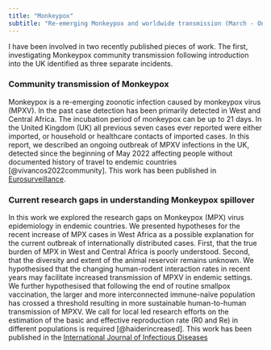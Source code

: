 ```yaml
---
title: "Monkeypox"
subtitle: "Re-emerging Monkeypox and worldwide transmission (March - Ongoing 2022)"
---
```


I  have been involved in two recently published pieces of work. The first, investigating Monkeypox community transmission following introduction into the UK identified as three separate incidents.

### Community transmission of Monkeypox

Monkeypox is a re-emerging zoonotic infection caused by monkeypox virus (MPXV). In the past case detection has been primarily detected in West and Central Africa. The incubation period of monkeypox can be up to 21 days. In the United Kingdom (UK) all previous seven cases ever reported were either imported, or household or healthcare contacts of imported cases. In this report, we described an ongoing outbreak of MPXV infections in the UK, detected since the beginning of May 2022 affecting people without documented history of travel to endemic countries [@vivancos2022community]. This work has been published in [Eurosurveillance](https://doi.org/10.2807/1560-7917.es.2022.27.22.2200422).

### Current research gaps in understanding Monkeypox spillover

In this work we explored the research gaps on Monkeypox (MPX) virus epidemiology in endemic countries. We presented hypotheses for the recent increase of MPX cases in West Africa as a possible explanation for the current outbreak of internationally distributed cases. First, that the true burden of MPX in West and Central Africa is poorly understood. Second, that the diversity and extent of the animal reservoir remains unknown. We hypothesised that the changing human-rodent interaction rates in recent years may facilitate increased transmission of MPXV in endemic settings. We further hypothesised that following the end of routine smallpox vaccination, the larger and more interconnected immune-naïve population has crossed a threshold resulting in more sustainable human-to-human transmission of MPXV. We call for local led research efforts on the estimation of the basic and effective reproduction rate (R0 and Re) in different populations is required [@haiderincreased]. This work has been published in the [International Journal of Infectious Diseases](https://doi.org/10.1016/j.ijid.2022.05.058)